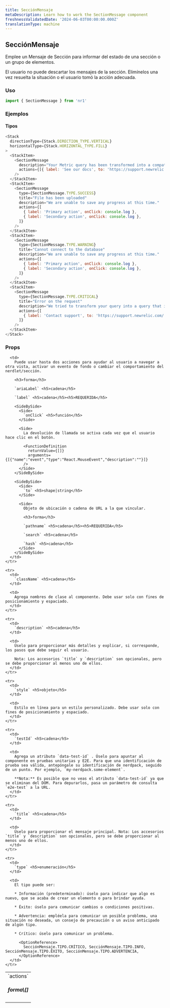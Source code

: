 ```yaml
---
title: SecciónMensaje
metaDescription: Learn how to work the SectionMessage component
freshnessValidatedDate: '2024-06-03T00:00:00.000Z'
translationType: machine
---
```


## SecciónMensaje

Emplee un Mensaje de Sección para informar del estado de una sección o un grupo de elementos.

El usuario no puede descartar los mensajes de la sección. Elimínelos una vez resuelta la situación o el usuario tomó la acción adecuada.

### Uso

```js
import { SectionMessage } from 'nr1'
```

### Ejemplos

#### Tipos

```js
<Stack
  directionType={Stack.DIRECTION_TYPE.VERTICAL}
  horizontalType={Stack.HORIZONTAL_TYPE.FILL}
>
  <StackItem>
    <SectionMessage
      description="Your Metric query has been transformed into a compatible query with the previous Infrastructure metric format."
      actions={[{ label: 'See our docs', to: 'https://support.newrelic.com/' }]}
    />
  </StackItem>
  <StackItem>
    <SectionMessage
      type={SectionMessage.TYPE.SUCCESS}
      title="File has been uploaded"
      description="We are unable to save any progress at this time."
      actions={[
        { label: 'Primary action', onClick: console.log },
        { label: 'Secondary action', onClick: console.log },
      ]}
    />
  </StackItem>
  <StackItem>
    <SectionMessage
      type={SectionMessage.TYPE.WARNING}
      title="Cannot connect to the database"
      description="We are unable to save any progress at this time."
      actions={[
        { label: 'Primary action', onClick: console.log },
        { label: 'Secondary action', onClick: console.log },
      ]}
    />
  </StackItem>
  <StackItem>
    <SectionMessage
      type={SectionMessage.TYPE.CRITICAL}
      title="Error on the request"
      description="We tried to transform your query into a query that is compatible with both new Metric and previous Infrastructure metric formats, but the transformation process failed."
      actions={[
        { label: 'Contact support', to: 'https://support.newrelic.com/' },
      ]}
    />
  </StackItem>
</Stack>
```

### Props

<table>
  <tbody>
    <tr>
      <td>
        `actions` <h5>forma\[]</h5>
      </td>

      <td>
        Puede usar hasta dos acciones para ayudar al usuario a navegar a otra vista, activar un evento de fondo o cambiar el comportamiento del nerdlet/sección.

        <h3>forma</h3>

        `ariaLabel` <h5>cadena</h5>

        `label` <h5>cadena</h5><h5>REQUERIDA</h5>

        <SideBySide>
          <Side>
            `onClick` <h5>función</h5>
          </Side>

          <Side>
            La devolución de llamada se activa cada vez que el usuario hace clic en el botón.

            <FunctionDefinition
              returnValue={[]}
              arguments={[{"name":"event","type":"React.MouseEvent","description":""}]}
            />
          </Side>
        </SideBySide>

        <SideBySide>
          <Side>
            `to` <h5>shape|string</h5>
          </Side>

          <Side>
            Objeto de ubicación o cadena de URL a la que vincular.

            <h3>forma</h3>

            `pathname` <h5>cadena</h5><h5>REQUERIDA</h5>

            `search` <h5>cadena</h5>

            `hash` <h5>cadena</h5>
          </Side>
        </SideBySide>
      </td>
    </tr>

    <tr>
      <td>
        `className` <h5>cadena</h5>
      </td>

      <td>
        Agrega nombres de clase al componente. Debe usar solo con fines de posicionamiento y espaciado.
      </td>
    </tr>

    <tr>
      <td>
        `description` <h5>cadena</h5>
      </td>

      <td>
        Úselo para proporcionar más detalles y explicar, si corresponde, los pasos que debe seguir el usuario.

        Nota: Los accesorios `title` y `description` son opcionales, pero se debe proporcionar al menos uno de ellos.
      </td>
    </tr>

    <tr>
      <td>
        `style` <h5>objeto</h5>
      </td>

      <td>
        Estilo en línea para un estilo personalizado. Debe usar solo con fines de posicionamiento y espaciado.
      </td>
    </tr>

    <tr>
      <td>
        `testId` <h5>cadena</h5>
      </td>

      <td>
        Agrega un atributo `data-test-id` . Úselo para apuntar al componente en pruebas unitarias y E2E. Para que una identificación de prueba sea válida, antepóngale su identificación de nerdpack, seguido de un punto. Por ejemplo, `my-nerdpack.some-element`.

        **Nota:** Es posible que no veas el atributo `data-test-id` ya que se eliminan del DOM. Para depurarlos, pasa un parámetro de consulta `e2e-test` a la URL.
      </td>
    </tr>

    <tr>
      <td>
        `title` <h5>cadena</h5>
      </td>

      <td>
        Úselo para proporcionar el mensaje principal. Nota: Los accesorios `title` y `description` son opcionales, pero se debe proporcionar al menos uno de ellos.
      </td>
    </tr>

    <tr>
      <td>
        `type` <h5>enumeración</h5>
      </td>

      <td>
        El tipo puede ser:

        * Información (predeterminado): úselo para indicar que algo es nuevo, que se acaba de crear un elemento o para brindar ayuda.

        * Éxito: úselo para comunicar cambios o condiciones positivas.

        * Advertencia: empléela para comunicar un posible problema, una situación no deseada, un consejo de precaución o un aviso anticipado de algún tipo.

        * Crítico: úselo para comunicar un problema.

          <OptionReference>
            SecciónMensaje.TIPO.CRÍTICO, SecciónMensaje.TIPO.INFO, SecciónMensaje.TIPO.ÉXITO, SecciónMensaje.TIPO.ADVERTENCIA,
          </OptionReference>
      </td>
    </tr>
  </tbody>
</table>